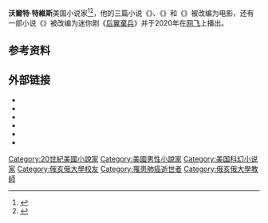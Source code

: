{{Expand language|1=en|time=2021-10-27T16:02:57+00:00}}
{{infobox person/Wikidata|fetchwikidata=ALL}}

'''沃爾特·特維斯'''{{BD|1928年|2月28日|1984年|8月9日}}美国小说家<ref>{{cite web |title=Walter Stone Tevis, Born 02/28/1928 in California |url=https://www.californiabirthindex.org/birth/walter_stone_tevis_born_1928_1244389 |website=CaliforniaBirthIndex.org |access-date=14 November 2020 |quote=Walter Stone Tevis was born on February 28, 1928 in San Francisco County, California. His father's last name is Tevis, and his mother's maiden name is Bacon. |archive-date=2020-11-20 |archive-url=https://web.archive.org/web/20201120135136/https://www.californiabirthindex.org/birth/walter_stone_tevis_born_1928_1244389 |dead-url=no }}</ref><ref>{{cite web|title=Overview of Walter Tevis Collection|url=https://www.library.ohio.edu/archives/mss/mss058.pdf|publisher=Ohio University: Robert E. and Jean R. Mahn Center for Archives & Special Collections|access-date=2021-01-16|archive-date=2018-05-27|archive-url=https://web.archive.org/web/20180527204344/https://www.library.ohio.edu/archives/mss/mss058.pdf|dead-url=no}}</ref>，他的三篇小说《''{{tsl|en|The Hustler (novel)||The Hustler}}''》、《''{{tsl|en|The Color of Money (novel)||The Color of Money}}''》和《''{{tsl|en|The Man Who Fell to Earth (novel)||The Man Who Fell to Earth}}''》被改编为电影，还有一部小说《''{{tsl|en|The Queen's Gambit (novel)||The Queen’s Gambit}}''》被改编为迷你剧《[[后翼棄兵_(迷你劇)|后翼棄兵]]》并于2020年在[[网飞|网飞]]上播出。

==参考资料==
{{reflist}}

==外部链接==
{{Wikiquote}}
* {{Official website|https://waltertevis.org/}}
* {{imdb name|0856677}}
* {{Gutenberg author | id=Tevis,+Walter+S.}}
* {{Librivox author |id=8387}}
* {{isfdb name}}
* {{webarchive |url=https://web.archive.org/web/20120402124652/http://www.english.eku.edu/SERVICES/KYLIT/tevis.htm |date=2012年4月2日 |title=KYLIT: Lisa English on Walter Tevis }}

{{DEFAULTSORT: Tevis, Walter}}
[[Category:20世紀美國小說家|Category:20世紀美國小說家]]
[[Category:美國男性小說家|Category:美國男性小說家]]
[[Category:美国科幻小说家|Category:美国科幻小说家]]
[[Category:俄亥俄大學校友|Category:俄亥俄大學校友]]
[[Category:罹患肺癌逝世者|Category:罹患肺癌逝世者]]
[[Category:俄亥俄大學教師|Category:俄亥俄大學教師]]
{{lit-stub}}
